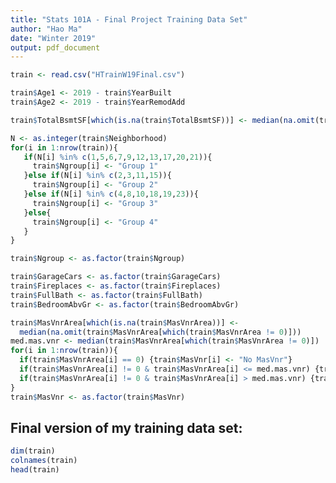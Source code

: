 ---
title: "Stats 101A - Final Project Training Data Set"
author: "Hao Ma"
date: "Winter 2019"
output: pdf_document
---

```{r echo = FALSE}
train <- read.csv("HTrainW19Final.csv")

train$Age1 <- 2019 - train$YearBuilt
train$Age2 <- 2019 - train$YearRemodAdd

train$TotalBsmtSF[which(is.na(train$TotalBsmtSF))] <- median(na.omit(train$TotalBsmtSF[which(train$TotalBsmtSF != 0)]))

N <- as.integer(train$Neighborhood)
for(i in 1:nrow(train)){
   if(N[i] %in% c(1,5,6,7,9,12,13,17,20,21)){
     train$Ngroup[i] <- "Group 1"
   }else if(N[i] %in% c(2,3,11,15)){
     train$Ngroup[i] <- "Group 2"
   }else if(N[i] %in% c(4,8,10,18,19,23)){
     train$Ngroup[i] <- "Group 3"
   }else{
     train$Ngroup[i] <- "Group 4"
   }
}

train$Ngroup <- as.factor(train$Ngroup)

train$GarageCars <- as.factor(train$GarageCars)
train$Fireplaces <- as.factor(train$Fireplaces)
train$FullBath <- as.factor(train$FullBath)
train$BedroomAbvGr <- as.factor(train$BedroomAbvGr)

train$MasVnrArea[which(is.na(train$MasVnrArea))] <- 
  median(na.omit(train$MasVnrArea[which(train$MasVnrArea != 0)])) 
med.mas.vnr <- median(train$MasVnrArea[which(train$MasVnrArea != 0)])
for(i in 1:nrow(train)){
  if(train$MasVnrArea[i] == 0) {train$MasVnr[i] <- "No MasVnr"} 
  if(train$MasVnrArea[i] != 0 & train$MasVnrArea[i] <= med.mas.vnr) {train$MasVnr[i] <- "Small MasVnr"} 
  if(train$MasVnrArea[i] != 0 & train$MasVnrArea[i] > med.mas.vnr) {train$MasVnr[i] <- "Large MasVnr"}
}
train$MasVnr <- as.factor(train$MasVnr)
```

## Final version of my training data set:
```{r}
dim(train)
colnames(train)
head(train)
```

